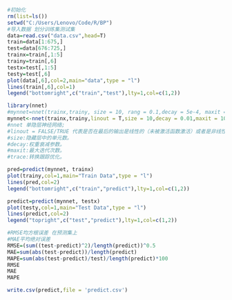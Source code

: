```{r}
#初始化
rm(list=ls())
setwd("C:/Users/Lenovo/Code/R/BP")
#导入数据 划分训练集测试集
data=read.csv("data.csv",head=T)
train=data[1:675,] 
test=data[676:725,]
trainx=train[,1:5]
trainy=train[,6]
testx=test[,1:5]
testy=test[,6]
plot(data[,6],col=2,main="data",type = "l")
lines(train[,6],col=1)
legend("bottomright",c("train","test"),lty=1,col=c(1,2))
```

```{r}
library(nnet) 
#mynnet=nnet(trainx,trainy, size = 10, rang = 0.1,decay = 5e-4, maxit = 200)
mynnet<-nnet(trainx,trainy,linout = T,size = 10,decay = 0.01,maxit = 1000,trace = F) 
#nnet 单隐层神经网络;
#linout = FALSE/TRUE 代表是否在最后的输出是线性的（未被激活函数激活）或者是非线性的（经过激活函数激活);
#size:隐藏层中的单元数。
#decay:权重衰减参数。
#maxit:最大迭代次数。
#trace:转换跟踪优化。
```

```{r}
pred=predict(mynnet, trainx)
plot(trainy,col=1,main="Train Data",type = "l")
lines(pred,col=2)
legend("bottomright",c("train","predict"),lty=1,col=c(1,2))
```
```{r}
predict=predict(mynnet, testx)
plot(testy,col=1,main="Test Data",type = "l")
lines(predict,col=2)
legend("topright",c("test","predict"),lty=1,col=c(1,2))
```

```{r}
#RMSE均方根误差 在预测集上
#MAE平均绝对误差
RMSE=(sum((test-predict)^2)/length(predict))^0.5
MAE=sum(abs(test-predict))/length(predict)
MAPE=sum(abs(test-predict)/test)/length(predict)*100
RMSE
MAE
MAPE
```
```{r}
write.csv(predict,file = 'predict.csv')
```